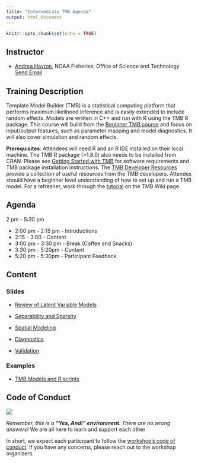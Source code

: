 ```yaml
---
title: "Intermediate TMB Agenda"
output: html_document
---
```


```r
knitr::opts_chunk$set(echo = TRUE)
```

## Instructor

* [Andrea Havron](https://github.com/andrea-havron-noaa), NOAA Fisheries, Office of Science and Technology <a href = "mailto: andrea.havron@noaa.gov">Send Email</a>

## Training Description

Template Model Builder (TMB) is a statistical computing platform that performs maximum likelihood inference and is easily extended to include random effects. Models are written in C++ and run with R using the TMB R package. This course will build from the [Beginner TMB course](https://nsawtraining.github.io/TMBtraining/articles/00-beginner-tmb-agenda.html) and focus on input/output features, such as parameter mapping and model diagnostics. It will also cover simulation and random effects. <br>

**Prerequisites**: Attendees will need R and an R IDE installed on their local machine. The TMB R package (>1.8.0) also needs to be installed from CRAN. Please see [Getting Started with TMB](https://nsawtraining.github.io/TMBtraining/articles/00_01_Getting_Started.html) for software requirements and TMB package installation instructions. The [TMB Developer Resources](https://nsawtraining.github.io/TMBtraining/articles/00_00_TMB_Developer_Resources.html) provide a collection of useful resources from the TMB developers. Attendes should have a beginner level understanding of how to set up and run a TMB model. For a refresher, work through the [tutorial](https://github.com/kaskr/adcomp/wiki/Tutorial) on the TMB Wiki page.



## Agenda

2 pm - 5:30 pm

- 2:00 pm - 2:15 pm - Introductions
- 2:15 - 3:00 - Content
- 3:00 pm - 3:30 pm - Break (Coffee and Snacks)
- 3:30 pm - 5:20pm - Content 
- 5:20 pm - 5:30pm - Participant Feedback

## Content
### Slides



- [Review of Latent Variable Models](https://nsawtraining.github.io/TMBtraining/02-intermediate-tmb/00_LVM.html)

- [Separability and Sparsity](https://nsawtraining.github.io/TMBtraining/02-intermediate-tmb/01_Sparsity.html)

- [Spatial Modeling](https://nsawtraining.github.io/TMBtraining/02-intermediate-tmb/02_SpatialModels.pdf)

- [Diagnostics](https://nsawtraining.github.io/TMBtraining/02-intermediate-tmb/03_Diagnostics.pdf)

- [Validation](https://nsawtraining.github.io/TMBtraining/02-intermediate-tmb/04_TMBvalidation.html)

### Examples
- [TMB Models and R scripts](https://github.com/NSAWTraining/TMBtraining/tree/main/docs/02-intermediate-tmb/lecture_code)

## Code of Conduct


![](https://user-images.githubusercontent.com/75965120/193709013-78b841f6-c986-4cd8-9c82-9d42afe0a152.jpg)

*Remember, this is a **"Yes, And!" environment**. There are no wrong answers!* We are all here to learn and support each other 

In short, we expect each participant to follow the [workshop's code of conduct](https://www.amstat.org/meetings/code-of-conduct). If you have any concerns, please reach out to the workshop organizers. 
